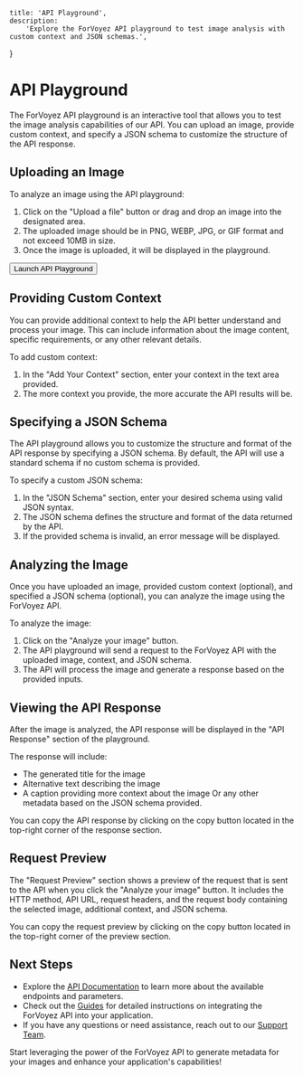 
	title: 'API Playground',
	description:
		'Explore the ForVoyez API playground to test image analysis with custom context and JSON schemas.',
}

# API Playground

The ForVoyez API playground is an interactive tool that allows you to test the image analysis capabilities of our API. You can upload an image, provide custom context, and specify a JSON schema to customize the structure of the API response.

## Uploading an Image

To analyze an image using the API playground:

1. Click on the "Upload a file" button or drag and drop an image into the designated area.
2. The uploaded image should be in PNG, WEBP, JPG, or GIF format and not exceed 10MB in size.
3. Once the image is uploaded, it will be displayed in the playground.

<div className="not-prose">
	<Button
		href="https://forvoyez.com/app/playground"
		variant="text"
		arrow="right"
	>
		Launch API Playground
	</Button>
</div>

## Providing Custom Context

You can provide additional context to help the API better understand and process your image. This can include information about the image content, specific requirements, or any other relevant details.

To add custom context:

1. In the "Add Your Context" section, enter your context in the text area provided.
2. The more context you provide, the more accurate the API results will be.

## Specifying a JSON Schema

The API playground allows you to customize the structure and format of the API response by specifying a JSON schema. By default, the API will use a standard schema if no custom schema is provided.

To specify a custom JSON schema:

1. In the "JSON Schema" section, enter your desired schema using valid JSON syntax.
2. The JSON schema defines the structure and format of the data returned by the API.
3. If the provided schema is invalid, an error message will be displayed.

## Analyzing the Image

Once you have uploaded an image, provided custom context (optional), and specified a JSON schema (optional), you can analyze the image using the ForVoyez API.

To analyze the image:

1. Click on the "Analyze your image" button.
2. The API playground will send a request to the ForVoyez API with the uploaded image, context, and JSON schema.
3. The API will process the image and generate a response based on the provided inputs.

## Viewing the API Response

After the image is analyzed, the API response will be displayed in the "API Response" section of the playground.

The response will include:

- The generated title for the image
- Alternative text describing the image
- A caption providing more context about the image
  Or any other metadata based on the JSON schema provided.

You can copy the API response by clicking on the copy button located in the top-right corner of the response section.

## Request Preview

The "Request Preview" section shows a preview of the request that is sent to the API when you click the "Analyze your image" button. It includes the HTTP method, API URL, request headers, and the request body containing the selected image, additional context, and JSON schema.

You can copy the request preview by clicking on the copy button located in the top-right corner of the preview section.

## Next Steps

- Explore the [API Documentation](/api-documentation) to learn more about the available endpoints and parameters.
- Check out the [Guides](/guides) for detailed instructions on integrating the ForVoyez API into your application.
- If you have any questions or need assistance, reach out to our [Support Team](https://forvoyez.com/contact).

Start leveraging the power of the ForVoyez API to generate metadata for your images and enhance your application's capabilities!
